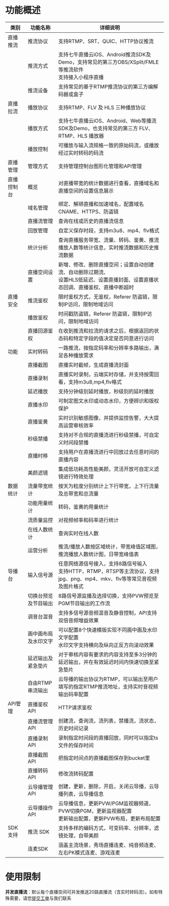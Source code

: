 # 功能概述
| 类别       | 功能名称             | 详细说明                                                     |
| ---------- | -------------------- | ------------------------------------------------------------ |
| 直播推流   | 推流协议             | 支持RTMP、SRT、QUIC、HTTP协议推流                                 |
|            | 推流方式             | 支持七牛直播云iOS、Android推流SDK及Demo，支持常见的第三方OBS/XSplit/FMLE等推流软件<br />支持接入小程序直播 |
|            | 推流设备             | 支持常见的基于RTMP推流协议的第三方编解码器或盒子             |
| 直播拉流   | 播放协议             | 支持RTMP、FLV 及 HLS 三种播放协议                            |
|            | 播放方式             | 支持七牛直播云iOS、Android、Web等播流SDK及Demo，也支持常见的第三方 FLV、RTMP、HLS 播放器 |
|            | 播放控制             | 可播放与输入流规格一致的原始码流，或播放经过实时转码的码流   |
| 直播管理   | 管理方式             | 支持管理控制台图形化管理和API管理                            |
| 直播控制台 | 概览                 | 对直播带宽的统计数据进行查看，直播域名和直播空间的设置信息展示 |
|            | 域名管理             | 绑定、解绑直播和加速域名，配置域名CNAME、HTTPS、防盗链       |
|            | 直播流管理           | 查询在线或历史的直播流信息                                   |
|            | 回放管理             | 自定义保存时段，支持m3u8、mp4、flv格式                       |
|            | 统计分析             | 查询直播服务带宽、流量、转码、鉴黄、推流播放人数等统计信息，实时推流数据和历史推流数据 |
|            | 直播空间设置         | 新增、修改、删除直播空间；设置自动创建流、自动删除过期流、<br />设置HLS低延迟、设置直播封面、设置直播状态回调、直播鉴权、直播中断超时 |
| 直播安全   | 推流鉴权             | 限时鉴权方式，无鉴权，Referer 防盗链，限制IP访问，限制地域访问 |
|            | 播放鉴权             | 时间戳防盗链，Referer 防盗链，限制IP访问，限制地域访问       |
|            | 直播回源鉴权         | 在收到推流和拉流的请求之后，根据返回的状态码和特定字段的值决定是否同意进行访问 |
| 功能       | 实时转码             | 一路推流，按指定码率和分辨率多路输出，满足各种播放需求       |
|            | 直播截图             | 直播实时截帧，生成直播流封面                                 |
|            | 直播录制             | 直播实时录制，云端实时存储，并支持按需回看，支持m3u8,mp4,flv格式 |
|            | 延迟播放             | 支持分钟级别延时播放，秒级别的延时播放 |
|            | 直播水印             | 可制定图文水印或动态水印，方便辨识和版权保护                 |
|            | 直播鉴黄             | 实时识别敏感图像，并提供监控告警，大大提高运营审核效率       |
|            | 秒级禁播             | 支持对不合规的直播流进行秒级禁播，可自定义时间段禁播         |
|            | 直播时移             | 支持用户在直播流进行中回放过去任意时间的直播内容             |
|            | 美颜滤镜             | 集成低功耗高性能美颜，灵活开放可自定义滤镜进行特效处理       |
| 数据统计   | 流量带宽统计         | 按天为粒度分别统计上下行带宽，上下行流量及总带宽和总流量     |
|            | 功能用量统计         | 转码，鉴黄的用量统计                                         |
|            | 流质量监控           | 对视频帧率和码率进行统计                                     |
|            | 在线人数统计         | 查询实时在线人数                                             |
|            | 运营分析             | 推流/播放人数按区域统计，带宽峰值区域图，推流播放人数统计图，日带宽峰值表 |
| 导播台     | 输入信号源           | 任意网络源信号接入，支持8路信号输入<br />支持HTTP，RTMP，RTSP等主流协议，支持jpg、png、mp4、mkv、flv等等常见音视频及图片格式 |
|            | 切换台预览及节目输出 | 8路信号源监播及选择切换，支持PVW预览至PGM节目输出的工作流    |
|            | 调音台混音           | 支持多信号源音频混音及静音控制，API支持双倍音频增益效果      |
|            | 画中画布局及水印文字 | 可以配置8个快速模版实现不同画中画及水印文字配置<br />水印文字支持横向及纵向正反方向滚动效果 |
|            | 延迟输出及紧急垫片   | 对于审核内容有要求的内容支持至多3分钟的延迟输出，并在有效延迟时间内快速切换至紧急垫片 |
|            | 自由RTMP串流输出     | 云导播的输出协议为RTMP，可以输出至用户填写的指定RTMP推流地址，支持实时音视频输出码率配置 |
| API管理    | 直播鉴权API          | HTTP请求鉴权                                                 |
|            | 直播流管理API        | 创建流，查询流，流列表，禁播流，流状态，历史时间记录         |
|            | 直播录制API          | 录制指定时间段的直播回放，同时可以指定ts文件的保存时间       |
|            | 直播截图API          | 把指定时间点的直播截图保存到bucket里                         |
|            | 直播转码API          | 修改流转码配置                                               |
|            | 云导播管理API        | 创建，更新，删除，开启，关闭云导播，云导播列表，云导播信息   |
|            | 云导播操作API        | 云导播信息，更新PVW/PGM监视器频道，PVW切换PGM，更新监视器配置<br />更新输出配置，更新PVW布局，更新布局配置 |
| SDK支持    | 推流 SDK             | 支持多样的编码方式，可变码率、分辨率，滤镜处理，自带美颜     |
|            | 连麦SDK              | 涵盖主流场景，秀场直播连麦、纯音频连麦、左右PK模式连麦、游戏连麦 |
# 使用限制
**并发直播流**：默认每个直播空间可并发推送20路直播流（含实时转码流）。如有特殊需要，请您[提交工单](https://support.qiniu.com/tickets/new/)与我们联系